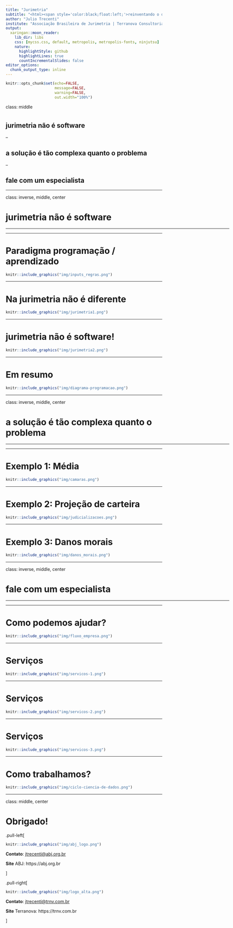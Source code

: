 ```yaml
---
title: "Jurimetria"
subtitle: "<html><span style='color:black;float:left;'>reinventando o direito com estatísticas e indicadores</span><div style='float:left'></div><hr color='#43BF71' size=1px width=796px></html>"
author: "Julio Trecenti"
institute: "Associação Brasileira de Jurimetria | Terranova Consultoria"
output:
  xaringan::moon_reader:
    lib_dir: libs
    css: [mycss.css, default, metropolis, metropolis-fonts, ninjutsu]
    nature:
      highlightStyle: github
      highlightLines: true
      countIncrementalSlides: false
editor_options: 
  chunk_output_type: inline
---
```


```r
knitr::opts_chunk$set(echo=FALSE, 
                      message=FALSE, 
                      warning=FALSE,
                      out.width="100%")
```

class: middle

# 

## jurimetria não é software

--

## a solução é tão complexa quanto o problema

--

## fale com um especialista

---

class: inverse, middle, center

# jurimetria não é software

<html>
  <div style='float:left'></div>
  <hr color='#43BF71' size=1px width=720px>
</html>

---

# Paradigma programação / aprendizado

```r
knitr::include_graphics("img/inputs_regras.png")
```

---

# Na jurimetria não é diferente

```r
knitr::include_graphics("img/jurimetria1.png")
```

---

# jurimetria não é software!

```r
knitr::include_graphics("img/jurimetria2.png")
```

---

# Em resumo

```r
knitr::include_graphics("img/diagrama-programacao.png")
```

---

class: inverse, middle, center

# a solução é tão complexa quanto o problema

<html>
  <div style='float:left'></div>
  <hr color='#43BF71' size=1px width=720px>
</html>

---

# Exemplo 1: Média

```r
knitr::include_graphics("img/camaras.png")
```

---

# Exemplo 2: Projeção de carteira

```r
knitr::include_graphics("img/judicializacoes.png")
```

---

# Exemplo 3: Danos morais

```r
knitr::include_graphics("img/danos_morais.png")
```

---

class: inverse, middle, center

# fale com um especialista

<html>
  <div style='float:left'></div>
  <hr color='#43BF71' size=1px width=720px>
</html>

---

# Como podemos ajudar?

```r
knitr::include_graphics("img/fluxo_empresa.png")
```

---

# Serviços

```r
knitr::include_graphics("img/servicos-1.png")
```

---

# Serviços

```r
knitr::include_graphics("img/servicos-2.png")
```

---

# Serviços

```r
knitr::include_graphics("img/servicos-3.png")
```

---

# Como trabalhamos?

```r
knitr::include_graphics("img/ciclo-ciencia-de-dados.png")
```

---
class: middle, center

# Obrigado!

.pull-left[

```r
knitr::include_graphics("img/abj_logo.png")
```

__Contato__: [jtrecenti@abj.org.br](mailto:jtrecenti@abj.org.br)

__Site__ ABJ: https://abj.org.br

]

.pull-right[

```r
knitr::include_graphics("img/logo_alta.png")
```


__Contato__: [jtrecenti@trnv.com.br](mailto:jtrecenti@trnv.com.br)

__Site__ Terranova: https://trnv.com.br


]






